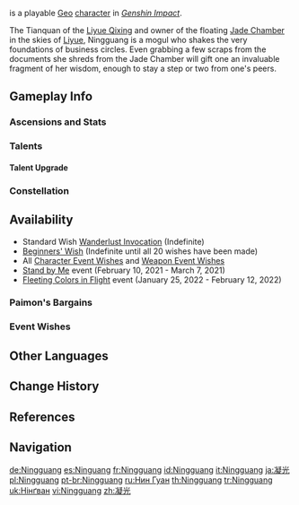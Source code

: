 {{CharacterTabs}}
{{About|the playable character|the [[Genius Invokation TCG]] Character Card|Ningguang (Character Card)}}
{{Character Infobox
|image            = <gallery>
Ningguang Card.png|Card
Character Ningguang Full Wish.png|Wish
Character Ningguang Game.png|In-Game
</gallery>

<!--Playable Character Information-->
|type             = Playable
|quality           = 4
|weapon           = Catalyst
|element          = Geo

<!--Character Information-->
|name             = Ningguang
|birthday         = August 26th
|constellation    = Opus Aequilibrium
|region           = Liyue
|affiliation      = Liyue Qixing
|dish             = Qiankun Mora Meat
|obtain           = *[[Wishes]]
*[[Paimon's Bargains]]
|releaseDate      = 2020-09-28

<!--Titles-->
|title            = Eclipsing Star
|title2           = Lady of the Jade Chamber

<!--Voice Actors-->
|voiceEN          = [[imdb:nm2731614|Erin Ebers]]<ref name="Ningguang EN/JP">Twitter: [https://twitter.com/GenshinImpact/status/1324184663787646976 EN & JP Announcement]</ref>
|voiceCN          = [https://zh.moegirl.org.cn/杜冥鸦 Du Mingya ({{zh|杜冥鸦}})]<ref>Weibo: [https://weibo.com/6593199887/JrCvxFJjF CN VA Announcement]</ref>
|voiceJP          = {{w|Sayaka Ohara|Ohara Sayaka ({{ja|大原 さやか}})}}<ref name="Ningguang EN/JP" />
|voiceKR          = {{w|ko:곽규미|Gwak Gyu-mi ({{ko|곽규미}})}}<ref>Twitter: [https://twitter.com/genshinimpactkr/status/1324228901241958401 KR VA Announcement]</ref>
}}
{{Lang|'''Ningguang'''|zh=凝光|zh_rm=Níngguāng}} is a playable [[Geo]] [[character]] in ''[[Genshin Impact]]''.

The Tianquan of the [[Liyue Qixing]] and owner of the floating [[Jade Chamber]] in the skies of [[Liyue]], Ningguang is a mogul who shakes the very foundations of business circles. Even grabbing a few scraps from the documents she shreds from the Jade Chamber will gift one an invaluable fragment of her wisdom, enough to stay a step or two from one's peers.

==Gameplay Info==
===Ascensions and Stats===
{{Character Ascensions and Stats}}

===Talents===
{{Talent Table}}

====Talent Upgrade====
{{Talent Upgrade}}

===Constellation===
{{Constellation Table}}

==Availability==
*Standard Wish [[Wanderlust Invocation]] (Indefinite)
*[[Beginners' Wish]] (Indefinite until all 20 wishes have been made)
*All [[Character Event Wishes]] and [[Weapon Event Wishes]]
*[[Stand by Me]] event (February 10, 2021 - March 7, 2021)
*[[Fleeting Colors in Flight]] event (January 25, 2022 - February 12, 2022)

===Paimon's Bargains===
{{Paimon's Bargains History}}

===Event Wishes===
{{Featured}}

==Other Languages==
{{Other Languages|default_hidden = 1
|en      = Ningguang
|zhs     = 凝光
|zhs_rm  = Níngguāng
|zht     = 凝光
|zht_rm  = Níngguāng
|ja      = {{Rubi|凝|ぎょう|光|こう}}
|ja_rm   = Gyoukou
|ko      = {{tt|응광|凝光}}
|ko_rm   = Eunggwang
|es      = Ninguang
|fr      = Ningguang
|ru      = Нин Гуан
|th      = Ningguang
|vi      = Ningguang
|de      = Ningguang
|id      = Ningguang
|pt      = Ningguang
|tr      = Ningguang
|it      = Ningguang
}}

==Change History==
{{Change History|1.0}}

==References==
{{Reflist}}

==Navigation==
{{Character Navbox}}

[[de:Ningguang]]
[[es:Ninguang]]
[[fr:Ningguang]]
[[id:Ningguang]]
[[it:Ningguang]]
[[ja:凝光]]
[[pl:Ningguang]]
[[pt-br:Ningguang]]
[[ru:Нин Гуан]]
[[th:Ningguang]]
[[tr:Ningguang]]
[[uk:Нінґван]]
[[vi:Ningguang]]
[[zh:凝光]]